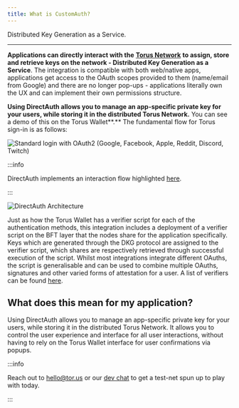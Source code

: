```yaml
---
title: What is CustomAuth?
---
```


Distributed Key Generation as a Service.

---

**Applications can directly interact with the**
[**Torus Network**](../how-torus-works/system-architecture) **to assign, store
and retrieve keys on the network - Distributed Key Generation as a Service**.
The integration is compatible with both web/native apps, applications get access
to the OAuth scopes provided to them \(name/email from Google\) and there are no
longer pop-ups - applications literally own the UX and can implement their own
permissions structure.

**Using DirectAuth allows you to manage an app-specific private key for your
users, while storing it in the distributed Torus Network.** You can see a demo
of this on the Torus Wallet**.** The fundamental flow for Torus sign-in is as
follows:

![Standard login with OAuth2 (Google, Facebook, Apple, Reddit, Discord, Twitch)](/contents/image.png)

:::info

DirectAuth implements an interaction flow highlighted
[here](../how-torus-works/logins-key-assignments-and-retrievals).

:::

![DirectAuth Architecture](/contents/directauth-overview.png)

Just as how the Torus Wallet has a verifier script for each of the
authentication methods, this integration includes a deployment of a verifier
script on the BFT layer that the nodes share for the application specifically.
Keys which are generated through the DKG protocol are assigned to the verifier
script, which shares are respectively retrieved through successful execution of
the script. Whilst most integrations integrate different OAuths, the script is
generalisable and can be used to combine multiple OAuths, signatures and other
varied forms of attestation for a user. A list of verifiers can be found
[here](supported-authenticators-verifiers).

## What does this mean for my application?

Using DirectAuth allows you to manage an app-specific private key for your
users, while storing it in the distributed Torus Network. It allows you to
control the user experience and interface for all user interactions, without
having to rely on the Torus Wallet interface for user confirmations via popups.

:::info

Reach out to hello@tor.us or our [dev chat](https://t.me/torusdev) to get a
test-net spun up to play with today.

:::
